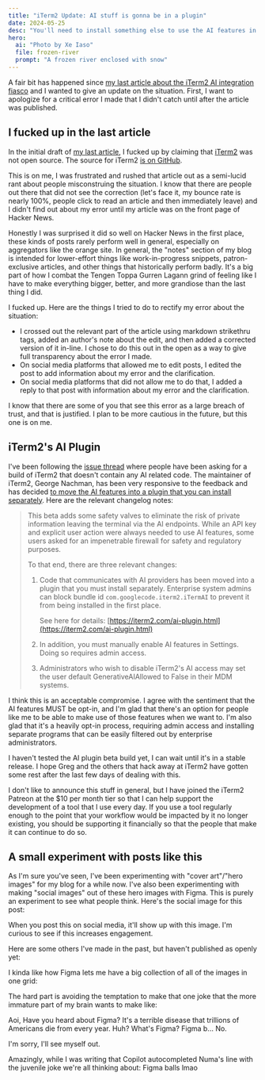 ```yaml
---
title: "iTerm2 Update: AI stuff is gonna be in a plugin"
date: 2024-05-25
desc: "You'll need to install something else to use the AI features in the future, you can put down your pitchforks now."
hero:
  ai: "Photo by Xe Iaso"
  file: frozen-river
  prompt: "A frozen river enclosed with snow"
---
```


A fair bit has happened since [my last article about the iTerm2 AI integration fiasco](/notes/2024/ai-hype/) and I wanted to give an update on the situation. First, I want to apologize for a critical error I made that I didn't catch until after the article was published.

## I fucked up in the last article

In the initial draft of [my last article](/notes/2024/ai-hype/), I fucked up by claiming that [iTerm2](https://iterm2.com/) was not open source. The source for iTerm2 [is on GitHub](https://github.com/gnachman/iTerm2).

This is on me, I was frustrated and rushed that article out as a semi-lucid rant about people misconstruing the situation. I know that there are people out there that did not see the correction (let's face it, my bounce rate is nearly 100%, people click to read an article and then immediately leave) and I didn't find out about my error until my article was on the front page of Hacker News.

<Conv name="Cadey" mood="coffee">
  Honestly I was surprised it did so well on Hacker News in the first place,
  these kinds of posts rarely perform well in general, especially on aggregators
  like the orange site. In general, the "notes" section of my blog is intended
  for lower-effort things like work-in-progress snippets, patron-exclusive
  articles, and other things that historically perform badly. It's a big part of
  how I combat the Tengen Toppa Gurren Lagann grind of feeling like I have to
  make everything bigger, better, and more grandiose than the last thing I did.
</Conv>

I fucked up. Here are the things I tried to do to rectify my error about the situation:

- I crossed out the relevant part of the article using markdown strikethru tags, added an author's note about the edit, and then added a corrected version of it in-line. I chose to do this out in the open as a way to give full transparency about the error I made.
- On social media platforms that allowed me to edit posts, I edited the post to add information about my error and the clarification.
- On social media platforms that did not allow me to do that, I added a reply to that post with information about my error and the clarification.

I know that there are some of you that see this error as a large breach of trust, and that is justified. I plan to be more cautious in the future, but this one is on me.

## iTerm2's AI Plugin

I've been following the [issue thread](https://gitlab.com/gnachman/iterm2/-/issues/11470) where people have been asking for a build of iTerm2 that doesn't contain any AI related code. The maintainer of iTerm2, George Nachman, has been very responsive to the feedback and has decided [to move the AI features into a plugin that you can install separately](https://gitlab.com/gnachman/iterm2/-/issues/11470#note_1917647951). Here are the relevant changelog notes:

> This beta adds some safety valves to eliminate the
> risk of private information leaving the terminal
> via the AI endpoints. While an API key and
> explicit user action were always needed to use AI
> features, some users asked for an impenetrable
> firewall for safety and regulatory purposes.
>
> To that end, there are three relevant changes:
>
> 1. Code that communicates with AI providers has
>    been moved into a plugin that you must install
>    separately. Enterprise system admins can block
>    bundle id `com.googlecode.iterm2.iTermAI` to prevent
>    it from being installed in the first place.
>
>    See here for details: [https://iterm2.com/ai-plugin.html](https://iterm2.com/ai-plugin.html)
>
> 2. In addition, you must manually enable AI
>    features in Settings. Doing so requires admin
>    access.
> 3. Administrators who wish to disable iTerm2's AI
>    access may set the user default GenerativeAIAllowed
>    to False in their MDM systems.

I think this is an acceptable compromise. I agree with the sentiment that the AI features MUST be opt-in, and I'm glad that there's an option for people like me to be able to make use of those features when we want to. I'm also glad that it's a heavily opt-in process, requiring admin access and installing separate programs that can be easily filtered out by enterprise administrators.

I haven't tested the AI plugin beta build yet, I can wait until it's in a stable release. I hope Greg and the others that hack away at iTerm2 have gotten some rest after the last few days of dealing with this.

I don't like to announce this stuff in general, but I have joined the iTerm2 Patreon at the $10 per month tier so that I can help support the development of a tool that I use every day. If you use a tool regularly enough to the point that your workflow would be impacted by it no longer existing, you should be supporting it financially so that the people that make it can continue to do so.

## A small experiment with posts like this

As I'm sure you've seen, I've been experimenting with "cover art"/"hero images" for my blog for a while now. I've also been experimenting with making "social images" out of these hero images with Figma. This is purely an experiment to see what people think. Here's the social image for this post:

<Picture
  path="social/iterm2-update"
  desc="An exhausted green-haired green-eyes anime woman in a dark hacker nest with a laptop and a cup of coffee, looking at the viewer. White text with a black outline says: 'iTerm2 Update: AI Plugin'."
/>

When you post this on social media, it'll show up with this image. I'm curious to see if this increases engagement.

Here are some others I've made in the past, but haven't published as openly yet:

<Picture path="social/wallpapers" />

<Picture path="social/coffee-isekai" />

<Picture path="social/speed-up-rust-compile-times" />

<Picture path="social/video-compression" />

I kinda like how Figma lets me have a big collection of all of the images in one grid:

<Picture path="blog/2024/figma-screenshot/figma-screenshot" />

The hard part is avoiding the temptation to make that one joke that the more immature part of my brain wants to make like:

<Conv name="Numa" mood="delet">
  Aoi, Have you heard about Figma? It's a terrible disease that trillions of
  Americans die from every year.
</Conv>
<Conv name="Aoi" mood="wut">
  Huh? What's Figma?
</Conv>
<Conv name="Numa" mood="delet">
  Figma b...
  <Conv name="Cadey" mood="angy">
    No.
  </Conv>
</Conv>

I'm sorry, I'll see myself out.

<Conv name="Cadey" mood="facepalm">
  Amazingly, while I was writing that Copilot autocompleted Numa's line with the
  juvenile joke we're all thinking about:
  <Conv name="Numa" mood="delet" aiModel="GitHub Copilot">
    Figma balls lmao
  </Conv>
</Conv>
